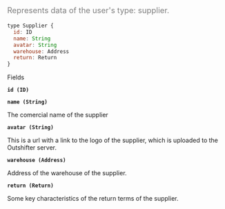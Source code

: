 <font color="grey" size="4">

Represents data of the user's type: supplier.

</font>

```javascript
type Supplier {
  id: ID
  name: String
  avatar: String
  warehouse: Address
  return: Return
}
```

Fields

**`id (ID)`**

**`name (String)`**

The comercial name of the supplier

**`avatar (String)`**

This is a url with a link to the logo of the supplier, which is uploaded to the
Outshifter server.

**`warehouse (Address)`**

Address of the warehouse of the supplier.

**`return (Return)`**

Some key characteristics of the return terms of the supplier.
